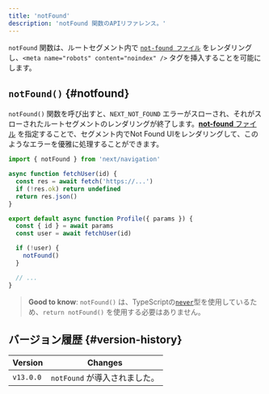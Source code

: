 ```yaml
---
title: 'notFound'
description: 'notFound 関数のAPIリファレンス。'
---
```


`notFound` 関数は、ルートセグメント内で [`not-found ファイル`](/docs/app/api-reference/file-conventions/not-found) をレンダリングし、`<meta name="robots" content="noindex" />` タグを挿入することを可能にします。

## `notFound()` {#notfound}

`notFound()` 関数を呼び出すと、`NEXT_NOT_FOUND` エラーがスローされ、それがスローされたルートセグメントのレンダリングが終了します。[**not-found** ファイル](/docs/app/api-reference/file-conventions/not-found) を指定することで、セグメント内でNot Found UIをレンダリングして、このようなエラーを優雅に処理することができます。

```jsx title="app/user/[id]/page.js"
import { notFound } from 'next/navigation'

async function fetchUser(id) {
  const res = await fetch('https://...')
  if (!res.ok) return undefined
  return res.json()
}

export default async function Profile({ params }) {
  const { id } = await params
  const user = await fetchUser(id)

  if (!user) {
    notFound()
  }

  // ...
}
```

> **Good to know**: `notFound()` は、TypeScriptの[`never`](https://www.typescriptlang.org/docs/handbook/2/functions.html#never)型を使用しているため、`return notFound()` を使用する必要はありません。

## バージョン履歴 {#version-history}

| Version   | Changes                       |
| --------- | ----------------------------- |
| `v13.0.0` | `notFound` が導入されました。 |

